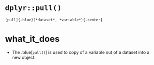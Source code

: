 # [`dplyr::pull()`]{.blue}

	[pull]{.blue}(*dataset*, *variable*){.center}
# what_it_does 

+ The .blue[`pull()`] is used to copy of a variable out of a dataset into a new object.  

